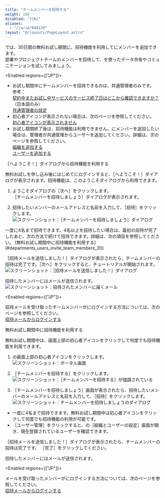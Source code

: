 ```yaml
---
title: "チームメンバーを招待する"
weight: 100
disabled: "[CN]"
aliases:
  - "/ja/id/040139"
layout: "@/layouts/PageLayout.astro"
---
```




<Kintone />では、30日間の無料お試し期間に、招待機能を利用して<Kintone />にメンバーを追加できます。  
部署やプロジェクトチームのメンバーを招待して、<Kintone />を使ったデータ共有やコミュニケーションを試してみましょう。

<Enabled regions={["JP"]}>
<Hint>

* お試し期間中にチームメンバーを招待できるのは、<Slash />共通管理者のみです。  
  参考：  
  [契約中またお試し中サービスのサービス終了日はどこから確認できますか？](https://faq.cybozu.info/alphascope/cybozu/web/cybozu.com/Detail.aspx?id=1761)（日本語のみ）  
  [<Slash />共通管理者の設定](/general/ja/id/0208.html)
* 初心者アイコンが表示されない場合は、次のページを参照してください。  
  [初心者アイコンが表示されません](/k/ja/id/040435.html)
* お試し期間終了後は、招待機能は利用できません。<Kintone />にメンバーを追加したい場合は、管理者が<Slash />共通管理からユーザーを追加してください。詳細は、次のページを参照してください。  
  [組織を追加する](/k/ja/id/040137.html)  
  [ユーザーを追加する](/k/ja/id/040138.html)
</Hint>

</Enabled>

<Heading id="departments_users_invite_team_members_10"><Wovn>［<Kintone />へようこそ！］</Wovn>ダイアログから招待機能を利用する</Heading>

無料お試しを申し込み後にはじめて<Kintone />にログインすると、<Wovn>［<Kintone />へようこそ！］</Wovn>ダイアログが表示されます。招待機能は、このようこそダイアログから利用できます。

1. ようこそダイアログの<Wovn>［次へ］</Wovn>をクリックします。  
  <Wovn>［チームメンバーを招待しましょう］</Wovn>ダイアログが表示されます。

1. 招待したいメンバーのメールアドレスと名前を入力して、<Wovn>［招待］</Wovn>をクリックします。  
   <Img src="/k/kintone/img-ja/invite_team_members_04.png" alt="スクリーンショット：［チームメンバーを招待しましょう］ダイアログ" />
  <Note>
   一度に4名まで招待できます。4名以上を招待したい場合は、最初の招待が完了したあと、次の方法で続けて招待できます。詳細は、次の項目を参照してください。  
   [無料お試し期間中に招待機能を利用する](#departments_users_invite_team_members_20)
  </Note>
  
<Wovn>［招待メールを送信しました！］</Wovn>ダイアログが表示されたら、チームメンバーの招待は完了です。<Wovn>［次へ］</Wovn>をクリックすると、チュートリアルが開始されます。  
<Img src="/k/kintone/img-ja/invite_team_members_06.png" alt="スクリーンショット：［招待メールを送信しました！］ダイアログ" />

招待したメンバーにはメールが送信されます。
<Img src="/k/kintone/img-ja/invite_team_members_05_1.png" alt="スクリーンショット：招待されたメンバーに届くメール" />

<Enabled regions={["JP"]}>

招待メールを受け取ったチームメンバーが<Kintone />にログインする方法については、次のページを参照してください。  
[招待メールからログインする](/k/ja/id/040140.html)

</Enabled>

<Heading id="departments_users_invite_team_members_20">無料お試し期間中に招待機能を利用する</Heading>

無料お試し期間中は、画面上部の初心者アイコンをクリックして何度でも招待機能を利用できます。

1. <Kintone />の画面上部の初心者アイコンをクリックします。
   <Img src="/k/kintone/img-ja/invite_team_members_07.png" alt="スクリーンショット：ポータル画面" />

1. <Wovn>［チームメンバーを招待する］</Wovn>をクリックします。
   <Img src="/k/kintone/img-ja/invite_team_members_08.png" alt="スクリーンショット：［チームメンバーを招待する］が強調されている" />

1. <Wovn>［チームメンバーを招待しましょう］</Wovn>画面が表示されたら、招待したいメンバーのメールアドレスと名前を入力して、<Wovn>［招待］</Wovn>をクリックします。
   <Img src="/k/kintone/img-ja/invite_team_members_09.png" alt="スクリーンショット：チームメンバーを招待しましょうのダイアログ" />
  <Note>

   * 一度に4名まで招待できます。無料お試し期間中は初心者アイコンをクリックして何度でも招待機能の利用が可能です。
   * <Wovn>［ユーザー管理］</Wovn>をクリックすると、<SlashUi />の<Wovn>［組織とユーザーの設定］</Wovn>画面が開き、現在登録されているユーザーを確認できます。
  </Note>

<Wovn>［招待メールを送信しました！］</Wovn>ダイアログが表示されたら、チームメンバーの招待は完了です。 <Wovn>［完了］</Wovn>をクリックしてください。

招待したメンバーにはメールが送信されます。

<Enabled regions={["JP"]}>

メールを受け取ったメンバーが<Kintone />にログインする方法については、次のページを参照してください。  
[招待メールからログインする](/k/ja/id/040140.html)

</Enabled>
